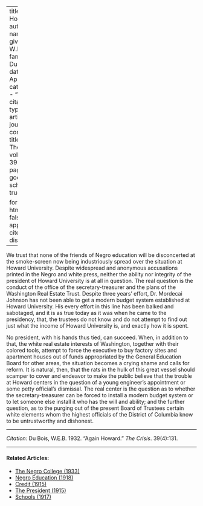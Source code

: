 
---
title: 'Again Howard'
author:
  - name:
      given: W.E.B.
      family: Du Bois
date: Apr. 1932
categories: 
  - ""
citation: 
  type: article-journal
  container-title: The Crisis
  volume: 39
  issue: 4
  page: 131
google-scholar: true

format:
  html:
    toc: false
    appendix-cite-as: display
---




We trust that none of the friends of Negro education will be disconcerted at the smoke-screen now being industriously spread over the situation at Howard University. Despite widespread and anonymous accusations printed in the Negro and white press, neither the ability nor integrity of the president of Howard University is at all in question. The real question is the conduct of the office of the secretary-treasurer and the plans of the Washington Real Estate Trust. Despite three years' effort, Dr. Mordecai Johnson has not been able to get a modern budget system established at Howard University. His every effort in this line has been balked and sabotaged, and it is as true today as it was when he came to the presidency, that, the trustees do not know and do not attempt to find out just what the income of Howard University is, and exactly how it is spent.

No president, with his hands thus tied, can succeed. When, in addition to that, the white real estate interests of Washington, together with their colored tools, attempt to force the executive to buy factory sites and apartment houses out of funds appropriated by the General Education Board for other areas, the situation becomes a crying shame and calls for reform. It is natural, then, that the rats in the hulk of this great vessel should scamper to cover and endeavor to make the public believe that the trouble at Howard centers in the question of a young engineer's appointment or some petty official's dismissal. The real center is the question as to whether the secretary-treasurer can be forced to install a modern budget system or to let someone else install it who has the will and ability; and the further question, as to the purging out of the present Board of Trustees certain white elements whom the highest officials of the District of Columbia know to be untrustworthy and dishonest.

__________
*Citation:* Du Bois, W.E.B. 1932. "Again Howard." *The Crisis*. 39(4):131.

<!-- Similar articles start here -->
<div  class="clear-wrap"></div>
<hr>
#### Related Articles:

* [The Negro College (1933)](/Volumes/40/08/negro_college.html)
* [Negro Education (1918)](/Volumes/15/04/negro_education.html)
* [Credit (1915)](/Volumes/10/01/credit.html)
* [The President (1915)](/Volumes/09/04/president.html)
* [Schools (1917)](/Volumes/13/03/schools.html)

<!-- Similar articles end here -->